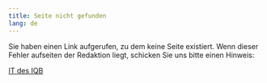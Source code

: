 ```yaml
---
title: Seite nicht gefunden
lang: de
---
```


Sie haben einen Link aufgerufen, zu dem keine Seite existiert. Wenn dieser Fehler aufseiten der Redaktion liegt, schicken Sie uns bitte einen Hinweis:

[IT des IQB](mailto:iqb-tbadev@hu-berlin.de)